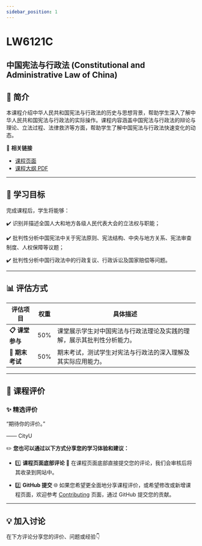 ```yaml
---
sidebar_position: 1
---
```


# LW6121C
## 中国宪法与行政法 (Constitutional and Administrative Law of China)

## **📘 简介**
本课程介绍中华人民共和国宪法与行政法的历史与思想背景，帮助学生深入了解中华人民共和国宪法与行政法的实际操作。课程内容涵盖中国宪法与行政法的辩论与理论、立法过程、法律救济等方面，帮助学生了解中国宪法与行政法快速变化的动态。

🔗 **相关链接**
- [课程页面](https://www.cityu.edu.hk/catalogue/pg/202425/course/LW6121C.htm)
- [课程大纲 PDF](https://www.cityu.edu.hk/catalogue/pg/202425/course/LW6121C.pdf)

---

## **🎯 学习目标**

完成课程后，学生将能够：

✔️ 识别并描述全国人大和地方各级人民代表大会的立法权与职能；

✔️ 批判性分析中国宪法中关于宪法原则、宪法结构、中央与地方关系、宪法审查制度、人权保障等议题；

✔️ 批判性分析中国行政法中的行政复议、行政诉讼及国家赔偿等问题。

---

## **📊 评估方式**

| **评估项目**          | **权重** | **具体描述**                                                                                       |
|----------------------|---------|---------------------------------------------------------------------------------------------------|
| **📋 课堂参与**       | 50%     | 课堂展示学生对中国宪法与行政法理论及实践的理解，展示其批判性分析能力。                          |
| **📂 期末考试**       | 50%     | 期末考试，测试学生对宪法与行政法的深入理解及其实际应用能力。                                      |

---

## **💬 课程评价**

### ✨ **精选评价**
<div className={commentStyles.commentBox}>
    <p className={commentStyles.commentText}>
        “期待你的评价。”
    </p>
    <p className={commentStyles.commentAuthor}>—— CityU</p>
</div>

✏️ **您也可以通过以下方式分享您的学习体验和建议：**

- 1️⃣ **课程页面底部评论**
💬 在课程页面底部直接提交您的评论，我们会审核后将其收录到网站中。

- 2️⃣ **GitHub 提交**
🌐 如果您希望更全面地分享课程评价，或希望修改或新增课程页面，欢迎参考 [Contributing](https://penjc.github.io/cityU-navigator/contributing) 页面，通过 GitHub 提交您的贡献。

---

## **💡 加入讨论**

在下方评论分享您的评价、问题或经验👇
<Utterances />
